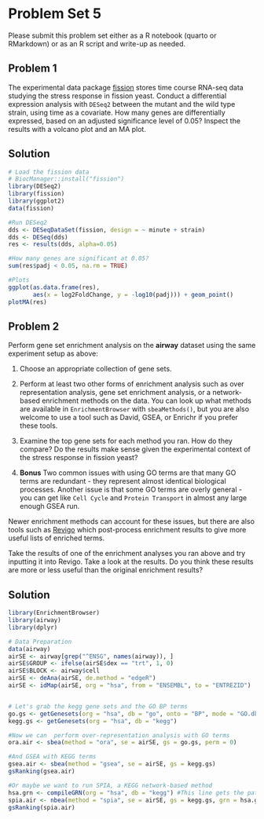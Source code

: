 # Problem Set 5

Please submit this problem set either as a R notebook (quarto or RMarkdown) or as an R script and write-up as needed.

## Problem 1

The experimental data package [fission](https://bioconductor.org/packages/fission) stores time course RNA-seq data studying the stress response in fission yeast. Conduct a differential expression analysis with `DESeq2` between the mutant and the wild type strain, using time as a covariate. How many genes are differentially expressed, based on an adjusted significance level of 0.05? Inspect the results with a volcano plot and an MA plot.

::: {.callout-tip icon="false" collapse="true"}
## Solution
```r
# Load the fission data
# BiocManager::install("fission")
library(DESeq2)
library(fission)
library(ggplot2)
data(fission)

#Run DESeq2
dds <- DESeqDataSet(fission, design = ~ minute + strain)
dds <- DESeq(dds)
res <- results(dds, alpha=0.05)

#How many genes are significant at 0.05?
sum(res$padj < 0.05, na.rm = TRUE)

#Plots
ggplot(as.data.frame(res), 
       aes(x = log2FoldChange, y = -log10(padj))) + geom_point()
plotMA(res)
```
:::


## Problem 2

Perform gene set enrichment analysis on the **airway** dataset using the same experiment setup as above:

1.  Choose an appropriate collection of gene sets.

2.  Perform at least two other forms of enrichment analysis such as over representation analysis, gene set enrichment analysis, or a network-based enrichment methods on the data. You can look up what methods are available in `EnrichmentBrowser` with `sbeaMethods()`, but you are also welcome to use a tool such as David, GSEA, or Enrichr if you prefer these tools.

3.  Examine the top gene sets for each method you ran. How do they compare? Do the results make sense given the experimental context of the stress response in fission yeast?

4.  **Bonus** Two common issues with using GO terms are that many GO terms are redundant - they represent almost identical biological processes. Another issue is that some GO terms are overly general - you can get like `Cell Cycle` and `Protein Transport` in almost any large enough GSEA run.

Newer enrichment methods can account for these issues, but there are also tools such as [Revigo](http://revigo.irb.hr/) which post-process enrichment results to give more useful lists of enriched terms.

Take the results of one of the enrichment analyses you ran above and try inputting it into Revigo. Take a look at the results. Do you think these results are more or less useful than the original enrichment results?

::: {.callout-tip icon="false" collapse="true"}
## Solution
```r
library(EnrichmentBrowser)
library(airway)
library(dplyr)

# Data Preparation 
data(airway)
airSE <- airway[grep("^ENSG", names(airway)), ]
airSE$GROUP <- ifelse(airSE$dex == "trt", 1, 0)
airSE$BLOCK <- airway$cell
airSE <- deAna(airSE, de.method = "edgeR")
airSE <- idMap(airSE, org = "hsa", from = "ENSEMBL", to = "ENTREZID")


# Let's grab the kegg gene sets and the GO BP terms
go.gs <- getGenesets(org = "hsa", db = "go", onto = "BP", mode = "GO.db")
kegg.gs <- getGenesets(org = "hsa", db = "kegg")

#Now we can  perform over-representation analysis with GO terms
ora.air <- sbea(method = "ora", se = airSE, gs = go.gs, perm = 0)

#And GSEA with KEGG terms
gsea.air <- sbea(method = "gsea", se = airSE, gs = kegg.gs)  
gsRanking(gsea.air)

#Or maybe we want to run SPIA, a KEGG network-based method
hsa.grn <- compileGRN(org = "hsa", db = "kegg") #This line gets the pathway topology
spia.air <- nbea(method = "spia", se = airSE, gs = kegg.gs, grn = hsa.grn)
gsRanking(spia.air)
```
:::


